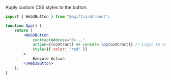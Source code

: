 Apply custom CSS styles to the button.

```jsx
import { Web3Button } from "@egiftcard/react";

function App() {
	return (
		<Web3Button
			contractAddress="0x..."
			action={(contract) => console.log(contract)} // Logic to execute when clicked
			style={{ color: "red" }}
		>
			Execute Action
		</Web3Button>
	);
}
```
